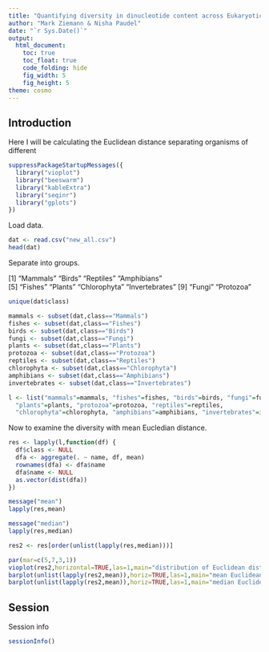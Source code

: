```yaml
---
title: "Quantifying diversity in dinucleotide content across Eukaryotic kingdoms"
author: "Mark Ziemann & Nisha Paudel"
date: "`r Sys.Date()`"
output:
  html_document:
    toc: true
    toc_float: true
    code_folding: hide
    fig_width: 5
    fig_height: 5
theme: cosmo
---
```



## Introduction

Here I will be calculating the Euclidean distance separating organisms of different


```r

suppressPackageStartupMessages({
  library("vioplot")
  library("beeswarm")
  library("kableExtra")
  library("seqinr")
  library("gplots")
})

```

Load data.

```r

dat <- read.csv("new_all.csv")
head(dat)

```

Separate into groups.

 [1] "Mammals"       "Birds"         "Reptiles"      "Amphibians"   
 [5] "Fishes"        "Plants"        "Chlorophyta"   "Invertebrates"
 [9] "Fungi"         "Protozoa"   

```r

unique(dat$class)

mammals <- subset(dat,class=="Mammals")
fishes <- subset(dat,class=="Fishes")
birds <- subset(dat,class=="Birds")
fungi <- subset(dat,class=="Fungi")
plants <- subset(dat,class=="Plants")
protozoa <- subset(dat,class=="Protozoa")
reptiles <- subset(dat,class=="Reptiles")
chlorophyta <- subset(dat,class=="Chlorophyta")
amphibians <- subset(dat,class=="Amphibians")
invertebrates <- subset(dat,class=="Invertebrates")

l <- list("mammals"=mammals, "fishes"=fishes, "birds"=birds, "fungi"=fungi,
  "plants"=plants, "protozoa"=protozoa, "reptiles"=reptiles, 
  "chlorophyta"=chlorophyta, "amphibians"=amphibians, "invertebrates"=invertebrates)

```

Now to examine the diversity with mean Eucledian distance.

```r

res <- lapply(l,function(df) {
  df$class <- NULL
  dfa <- aggregate(. ~ name, df, mean)
  rownames(dfa) <- dfa$name
  dfa$name <- NULL
  as.vector(dist(dfa))
})

message("mean")
lapply(res,mean)

message("median")
lapply(res,median)

res2 <- res[order(unlist(lapply(res,median)))]

par(mar=c(5,7,3,1))
vioplot(res2,horizontal=TRUE,las=1,main="distribution of Euclidean distance") ; grid()
barplot(unlist(lapply(res2,mean)),horiz=TRUE,las=1,main="mean Euclidean distance") ; grid()
barplot(unlist(lapply(res2,mean)),horiz=TRUE,las=1,main="median Euclidean distance") ; grid()


```

## Session

Session info

```r

sessionInfo()

```
